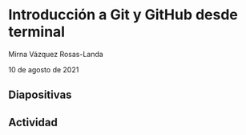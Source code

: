 # Introducción a Git y GitHub desde terminal

Mirna Vázquez Rosas-Landa

10 de agosto de 2021

## Diapositivas

## Actividad

